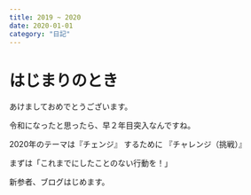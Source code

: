 ```yaml
---
title: 2019 ~ 2020
date: 2020-01-01
category: "日記"
---
```


# はじまりのとき

あけましておめでとうございます。

令和になったと思ったら、早２年目突入なんですね。

2020年のテーマは『チェンジ』 するために 『チャレンジ（挑戦）』

まずは「これまでにしたことのない行動を！」

新参者、ブログはじめます。




